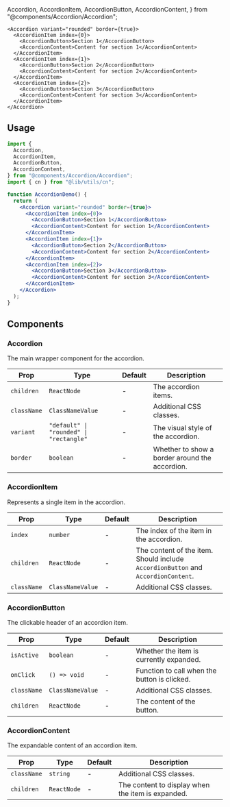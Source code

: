 <div style={{ marginBottom: '16px', marginTop: '16px'}}>
  Accordion,
  AccordionItem,
  AccordionButton,
  AccordionContent,
} from "@components/Accordion/Accordion";

    <Accordion variant="rounded" border={true}>
      <AccordionItem index={0}>
        <AccordionButton>Section 1</AccordionButton>
        <AccordionContent>Content for section 1</AccordionContent>
      </AccordionItem>
      <AccordionItem index={1}>
        <AccordionButton>Section 2</AccordionButton>
        <AccordionContent>Content for section 2</AccordionContent>
      </AccordionItem>
      <AccordionItem index={2}>
        <AccordionButton>Section 3</AccordionButton>
        <AccordionContent>Content for section 3</AccordionContent>
      </AccordionItem>
    </Accordion>
</div>

## Usage

```jsx copy
import {
  Accordion,
  AccordionItem,
  AccordionButton,
  AccordionContent,
} from "@components/Accordion/Accordion";
import { cn } from "@lib/utils/cn";

function AccordionDemo() {
  return (
    <Accordion variant="rounded" border={true}>
      <AccordionItem index={0}>
        <AccordionButton>Section 1</AccordionButton>
        <AccordionContent>Content for section 1</AccordionContent>
      </AccordionItem>
      <AccordionItem index={1}>
        <AccordionButton>Section 2</AccordionButton>
        <AccordionContent>Content for section 2</AccordionContent>
      </AccordionItem>
      <AccordionItem index={2}>
        <AccordionButton>Section 3</AccordionButton>
        <AccordionContent>Content for section 3</AccordionContent>
      </AccordionItem>
    </Accordion>
  );
}
```

## Components

### Accordion

The main wrapper component for the accordion.

| Prop        | Type                                    | Default | Description                                    |
| ----------- | --------------------------------------- | ------- | ---------------------------------------------- |
| `children`  | `ReactNode`                             | -       | The accordion items.                           |
| `className` | `ClassNameValue`                        | -       | Additional CSS classes.                        |
| `variant`   | `"default" \| "rounded" \| "rectangle"` | -       | The visual style of the accordion.             |
| `border`    | `boolean`                               | -       | Whether to show a border around the accordion. |

### AccordionItem

Represents a single item in the accordion.

| Prop        | Type             | Default | Description                                                                       |
| ----------- | ---------------- | ------- | --------------------------------------------------------------------------------- |
| `index`     | `number`         | -       | The index of the item in the accordion.                                           |
| `children`  | `ReactNode`      | -       | The content of the item. Should include `AccordionButton` and `AccordionContent`. |
| `className` | `ClassNameValue` | -       | Additional CSS classes.                                                           |

### AccordionButton

The clickable header of an accordion item.

| Prop        | Type             | Default | Description                                  |
| ----------- | ---------------- | ------- | -------------------------------------------- |
| `isActive`  | `boolean`        | -       | Whether the item is currently expanded.      |
| `onClick`   | `() => void`     | -       | Function to call when the button is clicked. |
| `className` | `ClassNameValue` | -       | Additional CSS classes.                      |
| `children`  | `ReactNode`      | -       | The content of the button.                   |

### AccordionContent

The expandable content of an accordion item.

| Prop        | Type        | Default | Description                                       |
| ----------- | ----------- | ------- | ------------------------------------------------- |
| `className` | `string`    | -       | Additional CSS classes.                           |
| `children`  | `ReactNode` | -       | The content to display when the item is expanded. |
